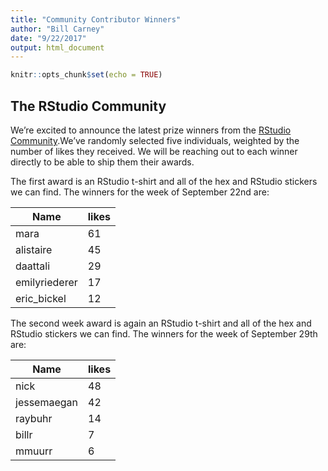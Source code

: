 ```yaml
---
title: "Community Contributor Winners"
author: "Bill Carney"
date: "9/22/2017"
output: html_document
---
```


```r
knitr::opts_chunk$set(echo = TRUE)
```

## The RStudio Community

We're excited to announce the latest prize winners from the [RStudio Community](https://community.rstudio.com/).We've randomly selected five individuals, weighted by the number of likes they received. We will be reaching out to each winner directly to be able to ship them their awards.

The first award is an RStudio t-shirt and all of the hex and RStudio stickers we can find.  The winners for the week of September 22nd are:

Name| likes
------|-----
mara| 61 
alistaire| 45 
daattali| 29 
emilyriederer| 17 
eric_bickel| 12 

The second week award is again an RStudio t-shirt and all of the hex and RStudio stickers we can find.  The winners for the week of September 29th are:

Name| likes
------|-----
nick| 48 
jessemaegan| 42 
raybuhr| 14 
billr| 7 
mmuurr| 6 


